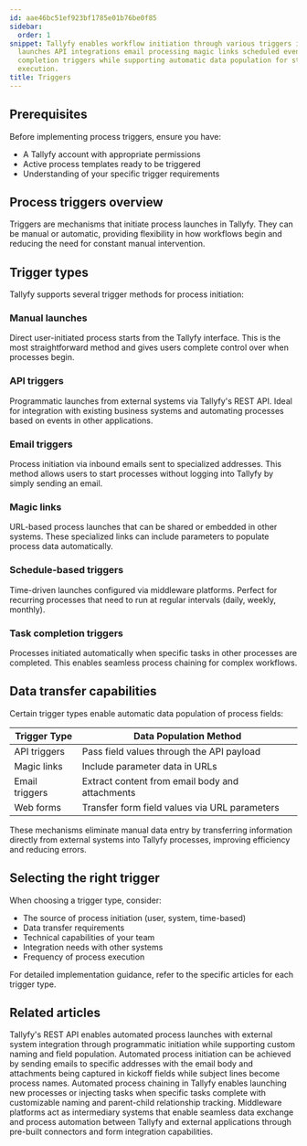 ```yaml
---
id: aae46bc51ef923bf1785e01b76be0f85
sidebar:
  order: 1
snippet: Tallyfy enables workflow initiation through various triggers including manual
  launches API integrations email processing magic links scheduled events and task
  completion triggers while supporting automatic data population for streamlined process
  execution.
title: Triggers
---
```


## Prerequisites

Before implementing process triggers, ensure you have:
- A Tallyfy account with appropriate permissions
- Active process templates ready to be triggered
- Understanding of your specific trigger requirements

## Process triggers overview

Triggers are mechanisms that initiate process launches in Tallyfy. They can be manual or automatic, providing flexibility in how workflows begin and reducing the need for constant manual intervention.

## Trigger types

Tallyfy supports several trigger methods for process initiation:

### Manual launches
Direct user-initiated process starts from the Tallyfy interface. This is the most straightforward method and gives users complete control over when processes begin.

### API triggers
Programmatic launches from external systems via Tallyfy's REST API. Ideal for integration with existing business systems and automating processes based on events in other applications.

### Email triggers
Process initiation via inbound emails sent to specialized addresses. This method allows users to start processes without logging into Tallyfy by simply sending an email.

### Magic links
URL-based process launches that can be shared or embedded in other systems. These specialized links can include parameters to populate process data automatically.

### Schedule-based triggers
Time-driven launches configured via middleware platforms. Perfect for recurring processes that need to run at regular intervals (daily, weekly, monthly).

### Task completion triggers
Processes initiated automatically when specific tasks in other processes are completed. This enables seamless process chaining for complex workflows.

## Data transfer capabilities

Certain trigger types enable automatic data population of process fields:

| Trigger Type | Data Population Method |
|--------------|------------------------|
| API triggers | Pass field values through the API payload |
| Magic links | Include parameter data in URLs |
| Email triggers | Extract content from email body and attachments |
| Web forms | Transfer form field values via URL parameters |

These mechanisms eliminate manual data entry by transferring information directly from external systems into Tallyfy processes, improving efficiency and reducing errors.

## Selecting the right trigger

When choosing a trigger type, consider:
- The source of process initiation (user, system, time-based)
- Data transfer requirements 
- Technical capabilities of your team
- Integration needs with other systems
- Frequency of process execution

For detailed implementation guidance, refer to the specific articles for each trigger type.


<PageTree />


## Related articles
<CardGrid>
<LinkTitleCard header="<b>Triggers > Launch via API</b>" href="/products/pro/launching/triggers/via-api/" > Tallyfy's REST API enables automated process launches with external system integration through programmatic initiation while supporting custom naming and field population. </LinkTitleCard>
<LinkTitleCard header="<b>Triggers > Launch via inbound email</b>" href="/products/pro/launching/triggers/via-email/" > Automated process initiation can be achieved by sending emails to specific addresses with the email body and attachments being captured in kickoff fields while subject lines become process names. </LinkTitleCard>
<LinkTitleCard header="<b>Launching > Launch another process when a task is completed</b>" href="/products/pro/launching/launch-process-when-task-is-completed/" > Automated process chaining in Tallyfy enables launching new processes or injecting tasks when specific tasks complete with customizable naming and parent-child relationship tracking. </LinkTitleCard>
<LinkTitleCard header="<b>Triggers > Launch via middleware</b>" href="/products/pro/launching/triggers/via-middleware/" > Middleware platforms act as intermediary systems that enable seamless data exchange and process automation between Tallyfy and external applications through pre-built connectors and form integration capabilities. </LinkTitleCard>
</CardGrid>